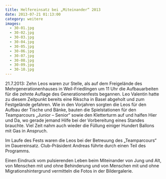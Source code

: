 ```yaml
---
title: Helfereinsatz bei „Miteinander“ 2013
date: 2013-07-21 01:13:00
category: weitere
images:
  - 30-01.jpg
  - 30-02.jpg
  - 30-03.jpg
  - 30-04.jpg
  - 30-05.jpg
  - 30-06.jpg
  - 30-07.jpg
  - 30-08.jpg
  - 30-09.jpg
  - 30-10.jpg
---
```


21.7.2013: Zehn Leos waren zur Stelle, als auf dem Freigelände des Mehrgenerationenhauses in Weil-Friedlingen um 11 Uhr die Aufbauarbeiten für die zehnte Auflage des Generationenfests begannen. Leo Valentin hatte zu diesem Zeitpunkt bereits eine Rikscha in Basel abgeholt und zum Festgelände gefahren. Wie in den Vorjahren sorgten die Leos für den Aufbau der Tische und Bänke, bauten die Spielstationen für den Teamparcours „Junior – Senior“ sowie den Kletterturm auf und halfen Hier und Da, wo gerade jemand Hilfe bei der Vorbereitung eines Standes brauchte. Viel Zeit nahm auch wieder die Füllung einiger Hundert Ballons mit Gas in Anspruch.

Im Laufe des Fests waren die Leos bei der Betreuung des „Teamparcours“ im Dauereinsatz. Club-Präsident Andreas führte durch einen Teil des Programms.

Einen Eindruck vom pulsierenden Leben beim Miteinander von Jung und Alt, von Menschen mit und ohne Behinderung und von Menschen mit und ohne Migrationshintergrund vermitteln die Fotos in der Bildergalerie.
